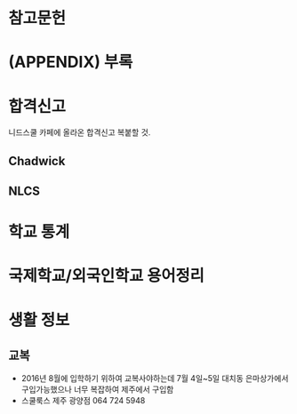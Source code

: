 # 참고문헌 {-}

# (APPENDIX) 부록 {-} 

# 합격신고 {#admissionposting}

니드스쿨 카페에 올라온 합격신고 복붙할 것.

## Chadwick

## NLCS

# 학교 통계 {#stat}

# 국제학교/외국인학교 용어정리 {#glossary}

# 생활 정보 {#life}

## 교복 {#uniform}
* 2016년 8월에 입학하기 위하여 교복사야하는데 7월 4일~5일 대치동 은마상가에서 구입가능했으나 너무 복잡하여 제주에서 구입함
* 스쿨룩스 제주 광양점 064 724 5948

